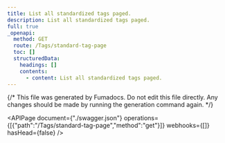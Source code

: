 ```yaml
---
title: List all standardized tags paged.
description: List all standardized tags paged.
full: true
_openapi:
  method: GET
  route: /Tags/standard-tag-page
  toc: []
  structuredData:
    headings: []
    contents:
      - content: List all standardized tags paged.
---
```


{/* This file was generated by Fumadocs.
Do not edit this file directly. Any changes should be made by running the generation command again. */}

<APIPage document={"./swagger.json"} operations={[{"path":"/Tags/standard-tag-page","method":"get"}]} webhooks={[]} hasHead={false} />